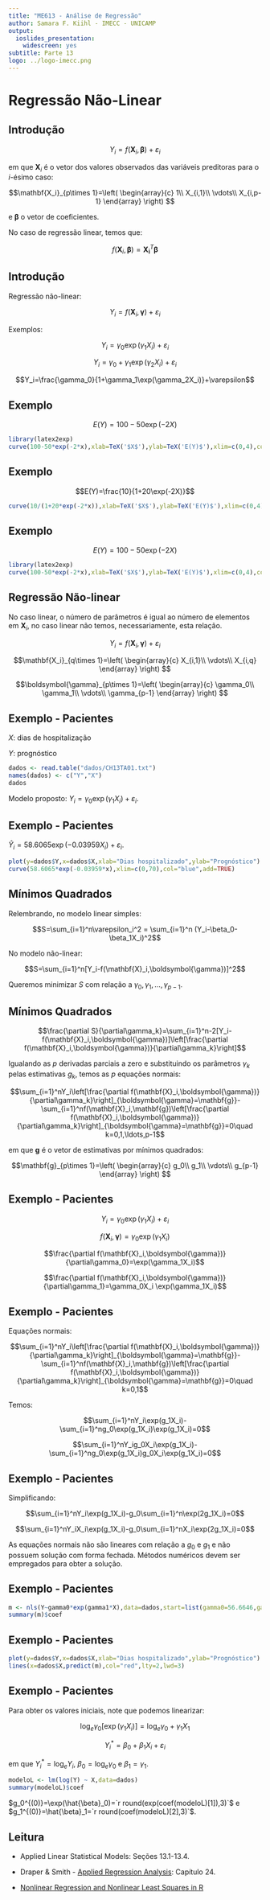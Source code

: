 ```yaml
---
title: "ME613 - Análise de Regressão"
author: Samara F. Kiihl - IMECC - UNICAMP
output:
  ioslides_presentation:
    widescreen: yes
subtitle: Parte 13
logo: ../logo-imecc.png
---
```



# Regressão Não-Linear


## Introdução

$$Y_i=f(\mathbf{X}_i,\boldsymbol{\beta})+\varepsilon_i$$

em que $\mathbf{X}_i$ é o vetor dos valores observados das variáveis preditoras para o $i$-ésimo caso:

$$\mathbf{X_i}_{p\times 1}=\left(
\begin{array}{c}
1\\
X_{i,1}\\
\vdots\\
X_{i,p-1}
\end{array}
\right)
$$

e $\boldsymbol{\beta}$ \e o vetor de coeficientes.

No caso de regressão linear, temos que:

$$f(\mathbf{X}_i,\boldsymbol{\beta})=\mathbf{X_i}^T\boldsymbol{\beta}$$


## Introdução

Regressão não-linear:

$$Y_i=f(\mathbf{X}_i,\boldsymbol{\gamma})+\varepsilon_i$$


Exemplos:

$$Y_i=\gamma_0\exp(\gamma_1X_i)+\varepsilon_i$$

$$Y_i=\gamma_0+\gamma_1\exp(\gamma_2X_i)+\varepsilon_i$$

$$Y_i=\frac{\gamma_0}{1+\gamma_1\exp(\gamma_2X_i)}+\varepsilon$$


## Exemplo

$$E(Y)=100-50\exp(-2X)$$

```r
library(latex2exp)
curve(100-50*exp(-2*x),xlab=TeX('$X$'),ylab=TeX('E(Y)$'),xlim=c(0,4),col="blue")
```


## Exemplo

$$E(Y)=\frac{10}{1+20\exp(-2X)}$$

```r
curve(10/(1+20*exp(-2*x)),xlab=TeX('$X$'),ylab=TeX('E(Y)$'),xlim=c(0,4),col="blue")
```


## Exemplo

$$E(Y)=100-50\exp(-2X)$$

```r
library(latex2exp)
curve(100-50*exp(-2*x),xlab=TeX('$X$'),ylab=TeX('E(Y)$'),xlim=c(0,4),col="blue")
```


## Regressão Não-linear

No caso linear, o número de parâmetros é igual ao número de elementos em $\mathbf{X}_i$, no caso linear não temos, necessariamente, esta relação.

$$Y_i=f(\mathbf{X}_i,\boldsymbol{\gamma})+\varepsilon_i$$

$$\mathbf{X_i}_{q\times 1}=\left(
\begin{array}{c}
X_{i,1}\\
\vdots\\
X_{i,q}
\end{array}
\right)
$$


$$\boldsymbol{\gamma}_{p\times 1}=\left(
\begin{array}{c}
\gamma_0\\
\gamma_1\\
\vdots\\
\gamma_{p-1}
\end{array}
\right)
$$


## Exemplo - Pacientes {.smaller}

$X$: dias de hospitalização

$Y$: prognóstico

```r
dados <- read.table("dados/CH13TA01.txt")
names(dados) <- c("Y","X")
dados
```

Modelo proposto: $Y_i=\gamma_0\exp(\gamma_1X_i)+\varepsilon_i$.

## Exemplo - Pacientes 

$\hat{Y}_i=58.6065\exp(-0.03959X_i)+\varepsilon_i$.


```r
plot(y=dados$Y,x=dados$X,xlab="Dias hospitalizado",ylab="Prognóstico")
curve(58.6065*exp(-0.03959*x),xlim=c(0,70),col="blue",add=TRUE)
```


## Mínimos Quadrados

Relembrando, no modelo linear simples:

$$S=\sum_{i=1}^n\varepsilon_i^2 = \sum_{i=1}^n (Y_i-\beta_0-\beta_1X_i)^2$$

No modelo não-linear:

$$S=\sum_{i=1}^n[Y_i-f(\mathbf{X}_i,\boldsymbol{\gamma})]^2$$

Queremos minimizar $S$ com relação a $\gamma_0,\gamma_1,\ldots,\gamma_{p-1}$.

## Mínimos Quadrados {.smaller}

$$\frac{\partial S}{\partial\gamma_k}=\sum_{i=1}^n-2[Y_i-f(\mathbf{X}_i,\boldsymbol{\gamma})]\left[\frac{\partial f(\mathbf{X}_i,\boldsymbol{\gamma})}{\partial\gamma_k}\right]$$

Igualando as $p$ derivadas parciais a zero e substituindo os parâmetros $\gamma_k$ pelas estimativas $g_k$, temos as $p$ equações normais:

$$\sum_{i=1}^nY_i\left[\frac{\partial f(\mathbf{X}_i,\boldsymbol{\gamma})}{\partial\gamma_k}\right]_{\boldsymbol{\gamma}=\mathbf{g}}-\sum_{i=1}^nf(\mathbf{X}_i,\mathbf{g})\left[\frac{\partial f(\mathbf{X}_i,\boldsymbol{\gamma})}{\partial\gamma_k}\right]_{\boldsymbol{\gamma}=\mathbf{g}}=0\quad k=0,1,\ldots,p-1$$

em que $\mathbf{g}$ é o vetor de estimativas por mínimos quadrados:

$$\mathbf{g}_{p\times 1}=\left(
\begin{array}{c}
g_0\\
g_1\\
\vdots\\
g_{p-1}
\end{array}
\right)
$$

## Exemplo - Pacientes 

$$Y_i=\gamma_0\exp(\gamma_1X_i)+\varepsilon_i$$

$$f(\mathbf{X}_i,\boldsymbol{\gamma})=\gamma_0\exp(\gamma_1X_i)$$

$$\frac{\partial f(\mathbf{X}_i,\boldsymbol{\gamma})}{\partial\gamma_0}=\exp(\gamma_1X_i)$$

$$\frac{\partial f(\mathbf{X}_i,\boldsymbol{\gamma})}{\partial\gamma_1}=\gamma_0X_i \exp(\gamma_1X_i)$$

## Exemplo - Pacientes 

Equações normais:

$$\sum_{i=1}^nY_i\left[\frac{\partial f(\mathbf{X}_i,\boldsymbol{\gamma})}{\partial\gamma_k}\right]_{\boldsymbol{\gamma}=\mathbf{g}}-\sum_{i=1}^nf(\mathbf{X}_i,\mathbf{g})\left[\frac{\partial f(\mathbf{X}_i,\boldsymbol{\gamma})}{\partial\gamma_k}\right]_{\boldsymbol{\gamma}=\mathbf{g}}=0\quad k=0,1$$

Temos:

$$\sum_{i=1}^nY_i\exp(g_1X_i)-\sum_{i=1}^ng_0\exp(g_1X_i)\exp(g_1X_i)=0$$

$$\sum_{i=1}^nY_ig_0X_i\exp(g_1X_i)-\sum_{i=1}^ng_0\exp(g_1X_i)g_0X_i\exp(g_1X_i)=0$$


## Exemplo - Pacientes 

Simplificando:

$$\sum_{i=1}^nY_i\exp(g_1X_i)-g_0\sum_{i=1}^n\exp(2g_1X_i)=0$$

$$\sum_{i=1}^nY_iX_i\exp(g_1X_i)-g_0\sum_{i=1}^nX_i\exp(2g_1X_i)=0$$

As equações normais não são lineares com relação a $g_0$ e $g_1$ e não possuem solução com forma fechada. Métodos numéricos devem ser empregados para obter a solução.

## Exemplo - Pacientes 

```r
m <- nls(Y~gamma0*exp(gamma1*X),data=dados,start=list(gamma0=56.6646,gamma1=-0.03797))
summary(m)$coef
```

## Exemplo - Pacientes {.smaller}

```r
plot(y=dados$Y,x=dados$X,xlab="Dias hospitalizado",ylab="Prognóstico")
lines(x=dados$X,predict(m),col="red",lty=2,lwd=3)
```

## Exemplo - Pacientes

Para obter os valores iniciais, note que podemos linearizar:

$$\log_e\gamma_0[\exp(\gamma_1X_i)]=\log_e\gamma_0+\gamma_1X_1$$

$$Y^*_i=\beta_0+\beta_1X_i+\varepsilon_i$$

em que $Y^*_i=\log_eY_i$, $\beta_0=\log_e\gamma_0$ e $\beta_1=\gamma_1$.

```r
modeloL <- lm(log(Y) ~ X,data=dados)
summary(modeloL)$coef
```

$g_0^{(0)}=\exp(\hat{\beta}_0)=`r round(exp(coef(modeloL)[1]),3)`$ e $g_1^{(0)}=\hat{\beta}_1=`r round(coef(modeloL)[2],3)`$.



## Leitura

* Applied Linear Statistical Models: Seções 13.1-13.4.

* Draper & Smith - [Applied Regression Analysis](http://onlinelibrary.wiley.com/book/10.1002/9781118625590): Capítulo 24.

* [Nonlinear Regression and Nonlinear Least Squares in R](https://socserv.socsci.mcmaster.ca/jfox/Books/Companion/appendix/Appendix-Nonlinear-Regression.pdf)

